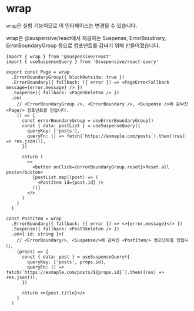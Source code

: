
# wrap

<Callout type="warning">

`wrap`은 실험 기능이므로 이 인터페이스는 변경될 수 있습니다.

</Callout>

wrap은 @suspensive/react에서 제공하는 Suspense, ErrorBoudnary, ErrorBoundaryGroup 등으로 컴포넌트를 감싸기 위해 만들어졌습니다.

```tsx /wrap/
import { wrap } from '@suspensive/react'
import { useSuspenseQuery } from '@suspensive/react-query'

export const Page = wrap
  .ErrorBoundaryGroup({ blockOutside: true })
  .ErrorBoundary({ fallback: ({ error }) => <PageErrorFallback message={error.message} /> })
  .Suspense({ fallback: <PageSkeleton /> })
  .on(
    // <ErrorBoundaryGroup />, <ErrorBoundary />, <Suspense />에 감싸진 <Page/> 컴포넌트를 만듭니다.
    () => {
      const errorBoundaryGroup = useErrorBoundaryGroup()
      const { data: postList } = useSuspenseQuery({
        queryKey: ['posts'],
        queryFn: () => fetch(`https://exmaple.com/posts`).then((res) => res.json()),
      })

      return (
        <>
          <button onClick={errorBoundaryGroup.reset}>Reset all posts</button>
          {postList.map((post) => (
            <PostItem id={post.id} />
          ))}
        </>
      )
    }
  )

const PostItem = wrap
  .ErrorBoundary({ fallback: ({ error }) => <>{error.message}</> })
  .Suspense({ fallback: <PostSkeleton /> })
  .on<{ id: string }>(
    // <ErrorBoundary/>, <Suspense/>에 감싸진 <PostItem/> 컴포넌트를 만듭니다.
    (props) => {
      const { data: post } = useSuspenseQuery({
        queryKey: ['posts', props.id],
        queryFn: () => fetch(`https://exmaple.com/posts/${props.id}`).then((res) => res.json()),
      })

      return <>{post.title}</>
    }
  )
```
